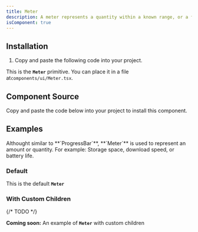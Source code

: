 ```yaml
---
title: Meter
description: A meter represents a quantity within a known range, or a fractional value.
isComponent: true
---
```


## Installation

1. Copy and paste the following code into your project.

This is the **`Meter`** primitive. You can place it in a file at`components/ui/Meter.tsx`.

## Component Source

Copy and paste the code below into your project to install this component.

<ComponentSource src="../../packages/ui/src/Meter.tsx" />

## Examples

<Callout type="note">
  Althought similar to **`ProgressBar`**, **`Meter`** is used to represent an
  amount or quantity. For example: Storage space, download speed, or battery
  life.
</Callout>

### Default

This is the default **`Meter`**

<ComponentExample name="Meter" story="default" />

### With Custom Children

{/* TODO */}

**Coming soon:** An example of **`Meter`** with custom children

